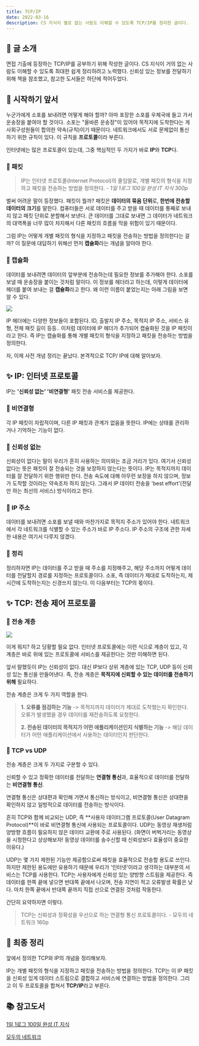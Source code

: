 ```yaml
---
title: TCP/IP
date: 2022-03-16
description: CS 지식이 별로 없는 사람도 이해할 수 있도록 TCP/IP를 정리한 글이다.
---
```


## 📝 글 소개

면접 기출에 등장하는 TCP/IP를 공부하기 위해 작성한 글이다. CS 지식이 거의 없는 사람도 이해할 수 있도록 최대한 쉽게 정리하려고 노력했다. 신뢰성 있는 정보를 전달하기 위해 책을 참조했고, 참고한 도서들은 하단에 적어두었다.

## 💬 시작하기 앞서

누군가에게 소포를 보내려면 어떻게 해야 할까? 아마 포장한 소포를 우체국에 들고 가서 운송장을 붙여야 할 것이다. 소포는 "올바른 운송장"이 있어야 목적지에 도착한다는 게 사회구성원들이 합의한 약속(규칙)이기 때문이다. 네트워크에서도 서로 문제없이 통신하기 위한 규칙이 있다. 이 규칙을 **프로토콜**이라 부른다.

인터넷에는 많은 프로토콜이 있는데, 그중 핵심적인 두 가지가 바로 **IP**와 **TCP**다.

### 📂 패킷

> IP는 인터넷 프로토콜(Internet Protocol)의 줄임말로, 개별 패킷의 형식을 지정하고 패킷을 전송하는 방법을 정의한다. _- 1일 1로그 100일 완성 IT 지식 300p_

벌써 어려운 말이 등장했다. 패킷이 뭘까? 패킷은 **데이터의 묶음 단위**로, **한번에 전송할 데이터의 크기**를 말한다. 컴퓨터들은 서로 데이터를 주고 받을 때 데이터를 통째로 보내지 않고 패킷 단위로 분할해서 보낸다. 큰 데이터를 그대로 보내면 그 데이터가 네트워크의 대역폭을 너무 많이 차지해서 다른 패킷의 흐름을 막을 위험이 있기 때문이다.

그럼 IP는 어떻게 개별 패킷의 형식을 지정하고 패킷을 전송하는 방법을 정의한다는 걸까? 이 질문에 대답하기 위해선 먼저 **캡슐화**라는 개념을 알아야 한다.

### 📂 캡슐화

데이터를 보내려면 데이터의 앞부분에 전송하는데 필요한 정보를 추가해야 한다. 소포를 보낼 때 운송장을 붙이는 것처럼 말이다. 이 정보를 헤더라고 하는데, 이렇게 데이터에 헤더를 붙여 보내는 걸 **캡슐화**라고 한다. 왜 이런 이름이 붙었는지는 아래 그림을 보면 알 수 있다.

![](<https://images.velog.io/images/perfumellim/post/c35fc859-c18a-49e0-b5c0-d0e8c208cf84/capsule-002%20(1).jpg>)

IP 헤더에는 다양한 정보들이 포함된다. ID, 출발지 IP 주소, 목적지 IP 주소, 서비스 유형, 전체 패킷 길이 등등.. 이처럼 데이터에 IP 헤더가 추가되어 캡슐화된 것을 IP 패킷이라고 한다. 즉 IP는 캡슐화를 통해 개별 패킷의 형식을 지정하고 패킷을 전송하는 방법을 정의한다.

자, 이제 사전 개념 정리는 끝났다. 본격적으로 TCP/ IP에 대해 알아보자.

## ✨ IP: 인터넷 프로토콜

IP는 **'신뢰성 없는' '비연결형'** 패킷 전송 서비스를 제공한다.

### 🔹 비연결형

각 IP 패킷이 자립적이며, 다른 IP 패킷과 관계가 없음을 뜻한다. IP에는 상태를 관리하거나 기억하는 기능이 없다.

### 🔹 신뢰성 없는

신뢰성이 없다는 말이 우리가 흔히 사용하는 의미와는 조금 거리가 있다. 여기서 신뢰성 없다는 뜻은 패킷이 잘 전송되는 것을 보장하지 않는다는 뜻이다. IP는 목적지까지 데이터를 잘 전달하기 위한 행위만 한다. 전송 속도에 대해 아무런 보장을 하지 않으며, 정보가 도착할 것이라는 약속조차 하지 않는다. 그래서 IP 데이터 전송을 'best effort'(전달만 하는 최선의 서비스) 방식이라고 한다.

### 🔹 IP 주소

데이터를 보내려면 소포를 보낼 때와 마찬가지로 목적지 주소가 있어야 한다. 네트워크에서 각 네트워크를 식별할 수 있는 주소가 바로 IP 주소다. IP 주소의 구조에 관한 자세한 내용은 여기서 다루지 않겠다.

### 🔸 정리

정리하자면 IP는 데이터를 주고 받을 때 주소를 지정해주고, 해당 주소까지 어떻게 데이터를 전달할지 경로를 지정하는 프로토콜이다. 소포, 즉 데이터가 제대로 도착하는지, 제시간에 도착하는지는 신경쓰지 않는다. 이 다음부터는 TCP의 몫이다.

## ✨ TCP: 전송 제어 프로토콜

### 🔹 전송 계층

![](https://images.velog.io/images/perfumellim/post/70ac380c-bfd2-49a7-b94b-1d6dd061e9a1/protocol-003.jpg)

이게 뭐지? 하고 당황할 필요 없다. 인터넷 프로토콜에는 이런 식으로 계층이 있고, 각 계층은 바로 위에 있는 프로토콜에 서비스를 제공한다는 것만 이해하면 된다.

앞서 말했듯이 IP는 신뢰성이 없다. 대신 IP보다 상위 계층에 있는 TCP, UDP 등이 신뢰성 있는 통신을 만들어낸다. 즉, 전송 계층은 **목적지에 신뢰할 수 있는 데이터를 전송하기 위해** 필요하다.

전송 계층은 크게 두 가지 역할을 한다.

> **1. 오류를 점검하는 기능**
> -> 목적지까지 데이터가 제대로 도착했는지 확인한다. 오류가 발생했을 경우 데이터를 재전송하도록 요청한다.
>
> **2. 전송된 데이터의 목적지가 어떤 애플리케이션인지 식별하는 기능**
> -> 해당 데이터가 어떤 애플리케이션에서 사용하는 데이터인지 판단한다.

### 🔹 TCP vs UDP

전송 계층은 크게 두 가지로 구분할 수 있다.

신뢰할 수 있고 정확한 데이터를 전달하는 **연결형 통신**과,
효율적으로 데이터를 전달하는 **비연결형 통신**.

연결형 통신은 상대편과 확인해 가면서 통신하는 방식이고, 비연결형 통신은 상대편을 확인하지 않고 일방적으로 데이터를 전송하는 방식이다.

흔히 TCP와 함께 비교되는 UDP, 즉 **사용자 데이터그램 프로토콜(User Datagram Protocol)**이 바로 비연결형 통신에 사용되는 프로토콜이다. UDP는 동영상 재생처럼 양방향 흐름이 필요하지 않은 데이터 교환에 주로 사용된다. (화면이 버벅거리는 동영상을 시청한다고 상상해보자! 동영상 데이터를 송수신할 때 신뢰성보다 효율성이 중요한 이유다.)

UDP는 몇 가지 제한된 기능만 제공함으로써 패킷을 효율적으로 전송할 용도로 쓰인다. 하지만 제한된 용도에만 유용하기 때문에 우리가 '인터넷'이라고 생각하는 대부분의 서비스는 TCP를 사용한다. TCP는 사용자에게 신뢰성 있는 양방향 스트림을 제공한다. 즉 데이터를 한쪽 끝에 넣으면 반대쪽 끝에서 나오며, 전송 지연이 적고 오류발생 확률은 낮다. 마치 한쪽 끝에서 반대쪽 끝까지 직접 선으로 연결된 것처럼 작동한다.

간단히 요약하자면 이렇다.

> TCP는 신뢰성과 정확성을 우선으로 하는 연결형 통신 프로토콜이다. - 모두의 네트워크 160p

## 📣 최종 정리

앞에서 정의한 TCP와 IP의 개념을 정리해보자.

IP는 개별 패킷의 형식을 지정하고 패킷을 전송하는 방법을 정의한다. TCP는 이 IP 패킷을 신뢰성 있게 데이터 스트림으로 결합하고 서비스에 연결하는 방법을 정의한다. 그리고 이 두 프로토콜을 합쳐서 **TCP/IP**라고 부른다.

## 📚 참고도서

[1일 1로그 100일 완성 IT 지식](http://www.yes24.com/Product/Goods/105803863)

[모두의 네트워크](http://www.yes24.com/Product/Goods/61794014)
